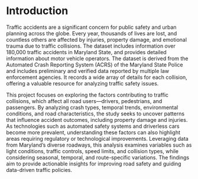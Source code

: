 # Introduction

Traffic accidents are a significant concern for public safety and urban planning across the globe. Every year, thousands of lives are lost, and countless others are affected by injuries, property damage, and emotional trauma due to traffic collisions. The dataset includes information over 180,000 traffic accidents in Maryland State, and provides detailed information about motor vehicle operators. The dataset is derived from the Automated Crash Reporting System (ACRS) of the Maryland State Police and includes preliminary and verified data reported by multiple law enforcement agencies. It records a wide array of details for each collision, offering a valuable resource for analyzing traffic safety issues. 

This project focuses on exploring the factors contributing to traffic collisions, which affect all road users—drivers, pedestrians, and passengers. By analyzing crash types, temporal trends, environmental conditions, and road characteristics, the study seeks to uncover patterns that influence accident outcomes, including property damage and injuries. As technologies such as automated safety systems and driverless cars become more prevalent, understanding these factors can also highlight areas requiring regulatory or technological improvements. Leveraging data from Maryland's diverse roadways, this analysis examines variables such as light conditions, traffic controls, speed limits, and collision types, while considering seasonal, temporal, and route-specific variations. The findings aim to provide actionable insights for improving road safety and guiding data-driven traffic policies.
